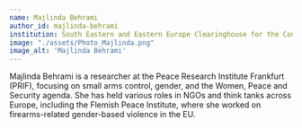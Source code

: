 ```yaml
---
name: Majlinda Behrami
author_id: majlinda-behrami
institution: South Eastern and Eastern Europe Clearinghouse for the Control of Small Arms and Light Weapons (SEESAC)
image: "./assets/Photo_Majlinda.png"
image_alt: 'Majlinda Behrami'
---
```


Majlinda Behrami is a researcher at the Peace Research Institute Frankfurt (PRIF), focusing on small arms control, gender, and the Women, Peace and Security agenda. She has held various roles in NGOs and think tanks across Europe, including the Flemish Peace Institute, where she worked on firearms-related gender-based violence in the EU.